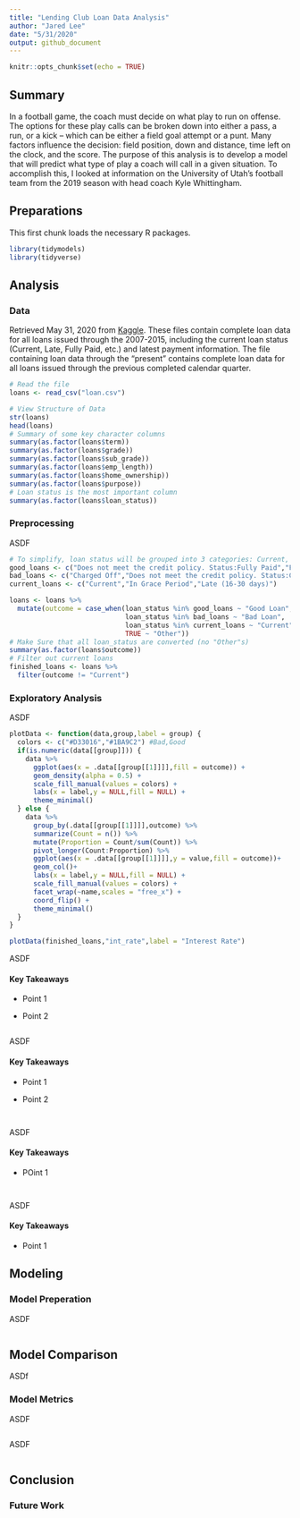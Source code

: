 ```yaml
---
title: "Lending Club Loan Data Analysis"
author: "Jared Lee"
date: "5/31/2020"
output: github_document
---
```


```r
knitr::opts_chunk$set(echo = TRUE)

```

## Summary 

In a football game, the coach must decide on what play to run on offense. The options for these play calls can be broken down into either a pass, a run, or a kick -- which can be either a field goal attempt or a punt. Many factors influence the decision: field position, down and distance, time left on the clock, and the score. The purpose of this analysis is to develop a model that will predict what type of play a coach will call in a given situation. To accomplish this, I looked at information on the University of Utah's football team from the 2019 season with head coach Kyle Whittingham.

## Preparations 

This first chunk loads the necessary R packages.

```r
library(tidymodels)
library(tidyverse)
```

## Analysis

### Data

  Retrieved May 31, 2020 from [Kaggle](https://www.kaggle.com/wendykan/lending-club-loan-data). These files contain complete loan data for all loans issued through the 2007-2015, including the current loan status (Current, Late, Fully Paid, etc.) and latest payment information. The file containing loan data through the "present" contains complete loan data for all loans issued through the previous completed calendar quarter.


```r
# Read the file
loans <- read_csv("loan.csv")

# View Structure of Data
str(loans)
head(loans)
# Summary of some key character columns
summary(as.factor(loans$term))
summary(as.factor(loans$grade))
summary(as.factor(loans$sub_grade))
summary(as.factor(loans$emp_length))
summary(as.factor(loans$home_ownership))
summary(as.factor(loans$purpose))
# Loan status is the most important column
summary(as.factor(loans$loan_status))
```

### Preprocessing

  ASDF

```r
# To simplify, loan status will be grouped into 3 categories: Current, Good, Bad
good_loans <- c("Does not meet the credit policy. Status:Fully Paid","Fully Paid")
bad_loans <- c("Charged Off","Does not meet the credit policy. Status:Charged Off","Default","Late (31-120 days)")
current_loans <- c("Current","In Grace Period","Late (16-30 days)")

loans <- loans %>%
  mutate(outcome = case_when(loan_status %in% good_loans ~ "Good Loan",
                             loan_status %in% bad_loans ~ "Bad Loan",
                             loan_status %in% current_loans ~ "Current",
                             TRUE ~ "Other"))
# Make Sure that all loan_status are converted (no "Other"s)
summary(as.factor(loans$outcome))
# Filter out current loans
finished_loans <- loans %>%
  filter(outcome != "Current")
```

### Exploratory Analysis

  ASDF

```r
plotData <- function(data,group,label = group) {
  colors <- c("#D33016","#1BA9C2") #Bad,Good
  if(is.numeric(data[[group]])) {
    data %>%
      ggplot(aes(x = .data[[group[[1]]]],fill = outcome)) +
      geom_density(alpha = 0.5) +
      scale_fill_manual(values = colors) +
      labs(x = label,y = NULL,fill = NULL) +
      theme_minimal()
  } else {
    data %>%
      group_by(.data[[group[[1]]]],outcome) %>%
      summarize(Count = n()) %>%
      mutate(Proportion = Count/sum(Count)) %>%
      pivot_longer(Count:Proportion) %>%
      ggplot(aes(x = .data[[group[[1]]]],y = value,fill = outcome))+
      geom_col()+
      labs(x = label,y = NULL,fill = NULL) +
      scale_fill_manual(values = colors) + 
      facet_wrap(~name,scales = "free_x") +
      coord_flip() +
      theme_minimal()
  }
}
```

```r
plotData(finished_loans,"int_rate",label = "Interest Rate")
```

  ASDF
  
#### Key Takeaways

* Point 1

* Point 2

```r

```

ASDF

#### Key Takeaways

* Point 1

* Point 2

```r

```

```r

```

ASDF

#### Key Takeaways

* POint 1

```r

```

```r

```

ASDF

#### Key Takeaways

* Point 1



## Modeling

### Model Preperation

ASDF

```r



```



## Model Comparison

ASDf

### Model Metrics

ASDF

```r


```

ASDF

```r

```



## Conclusion



### Future Work




